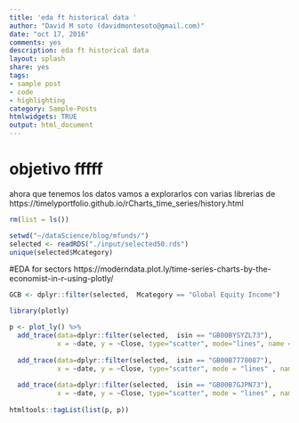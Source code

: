 ```yaml
---
title: 'eda ft historical data '
author: "David M soto (davidmontesoto@gmail.com)"
date: "oct 17, 2016"
comments: yes
description: eda ft historical data
layout: splash
share: yes
tags:
- sample post
- code
- highlighting
category: Sample-Posts
htmlwidgets: TRUE
output: html_document
---
```


# objetivo fffff
ahora que tenemos los datos vamos a explorarlos con varias librerias de 
https://timelyportfolio.github.io/rCharts_time_series/history.html


```r
rm(list = ls())

setwd("~/dataScience/blog/mfunds/")
selected <- readRDS("./input/selected50.rds") 
unique(selected$Mcategory)

```

#EDA for sectors
https://moderndata.plot.ly/time-series-charts-by-the-economist-in-r-using-plotly/

```r
GCB <- dplyr::filter(selected,  Mcategory == "Global Equity Income")

```


```r

library(plotly)

p <- plot_ly() %>% 
  add_trace(data=dplyr::filter(selected,  isin == "GB00BYSYZL73"),
            x = ~date, y = ~Close, type="scatter", mode="lines", name = "GB00BYSYZL73") %>% 
  
  add_trace(data=dplyr::filter(selected,  isin == "GB00B7778087"),
            x = ~date, y = ~Close, type="scatter", mode = "lines" , name = "GB00B7778087") %>% 
  
  add_trace(data=dplyr::filter(selected,  isin == "GB00B7GJPN73"),
            x = ~date, y = ~Close, type="scatter", mode = "lines" , name = "GB00B7GJPN73")
  
htmltools::tagList(list(p, p))

```

